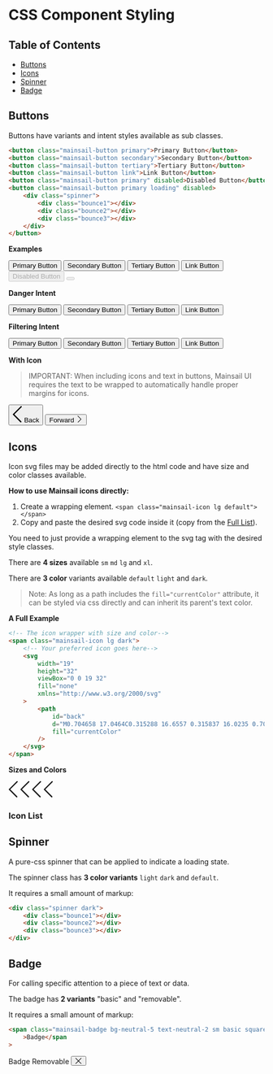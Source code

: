 

<Meta title="CSS Only/Components" />

# CSS Component Styling

## Table of Contents

-   [Buttons](#buttons)
-   [Icons](#icons)
-   [Spinner](#spinner)
-   [Badge](#badge)

## Buttons

Buttons have variants and intent styles available as sub classes.

```html
<button class="mainsail-button primary">Primary Button</button>
<button class="mainsail-button secondary">Secondary Button</button>
<button class="mainsail-button tertiary">Tertiary Button</button>
<button class="mainsail-button link">Link Button</button>
<button class="mainsail-button primary" disabled>Disabled Button</button>
<button class="mainsail-button primary loading" disabled>
    <div class="spinner">
        <div class="bounce1"></div>
        <div class="bounce2"></div>
        <div class="bounce3"></div>
    </div>
</button>
```

**Examples**

<Canvas>
    <button class="mainsail-button primary">Primary Button</button>
    <button class="mainsail-button secondary">Secondary Button</button>
    <button class="mainsail-button tertiary">Tertiary Button</button>
    <button class="mainsail-button link">Link Button</button>
    <button class="mainsail-button primary" disabled>
        Disabled Button
    </button>
    <button class="mainsail-button primary loading" disabled>
        <div class="spinner">
            <div class="bounce1"></div>
            <div class="bounce2"></div>
            <div class="bounce3"></div>
        </div>
    </button>
</Canvas>

**Danger Intent**

<Canvas>
    <button class="mainsail-button danger primary">Primary Button</button>
    <button class="mainsail-button danger secondary">Secondary Button</button>
    <button class="mainsail-button danger tertiary">Tertiary Button</button>
    <button class="mainsail-button danger link">Link Button</button>
</Canvas>

**Filtering Intent**

<Canvas>
    <button class="mainsail-button filtering primary">Primary Button</button>
    <button class="mainsail-button filtering secondary">
        Secondary Button
    </button>
    <button class="mainsail-button filtering tertiary">Tertiary Button</button>
    <button class="mainsail-button filtering link">Link Button</button>
</Canvas>

**With Icon**

> IMPORTANT: When including icons and text in buttons, Mainsail UI requires the text to be wrapped to automatically handle proper margins for icons.

<Canvas>
    <button class="mainsail-button primary">
        <span class="mainsail-icon lg dark">
            <svg
                width="19"
                height="32"
                viewBox="0 0 19 32"
                fill="none"
                xmlns="http://www.w3.org/2000/svg">
                <path
                    id="back"
                    d="M0.704658 17.0464C0.315288 16.6557 0.315837 16.0235 0.705882 15.6334L16.1299 0.209394C16.1299 0.209394 16.9929 -0.392341 17.8296 0.44431C18.6675 1.28097 17.8296 2.01334 17.8296 2.01334L3.47715 16.3671L17.1501 30.04C17.1501 30.04 17.8611 30.8968 17.0973 31.6605C16.3348 32.4243 15.2682 31.6605 15.2682 31.6605L0.704658 17.0464Z"
                    fill="currentColor"
                />
            </svg>
        </span>
        <span>Back</span>
    </button>
    <button class="mainsail-button primary">
        <span>Forward</span>
        <span class="mainsail-icon lg dark">
            <svg
                width="1em"
                height="1em"
                viewBox="0 0 18 32"
                fill="none"
                xmlns="http://www.w3.org/2000/svg">
                <path
                    d="M17.497 17.046a1 1 0 000-1.413L2.071.21S1.21-.392.372.444c-.837.837 0 1.57 0 1.57l14.353 14.353L1.052 30.04s-.71.857.053 1.62c.762.764 1.829 0 1.829 0l14.563-14.614z"
                    fill="currentColor"></path>
            </svg>
        </span>
    </button>
</Canvas>

## Icons

Icon svg files may be added directly to the html code and have size and color classes available.

**How to use Mainsail icons directly:**

1. Create a wrapping element. `<span class="mainsail-icon lg default"></span>`
1. Copy and paste the desired svg code inside it (copy from the [Full List](#icon-list)).

You need to just provide a wrapping element to the svg tag with the desired style classes.

There are **4 sizes** available `sm` `md` `lg` and `xl`.

There are **3 color** variants available `default` `light` and `dark`.

> Note: As long as a path includes the `fill="currentColor"` attribute, it can be styled via css directly and can inherit its parent's text color.

**A Full Example**

```html
<!-- The icon wrapper with size and color-->
<span class="mainsail-icon lg dark">
    <!-- Your preferred icon goes here-->
    <svg
        width="19"
        height="32"
        viewBox="0 0 19 32"
        fill="none"
        xmlns="http://www.w3.org/2000/svg"
    >
        <path
            id="back"
            d="M0.704658 17.0464C0.315288 16.6557 0.315837 16.0235 0.705882 15.6334L16.1299 0.209394C16.1299 0.209394 16.9929 -0.392341 17.8296 0.44431C18.6675 1.28097 17.8296 2.01334 17.8296 2.01334L3.47715 16.3671L17.1501 30.04C17.1501 30.04 17.8611 30.8968 17.0973 31.6605C16.3348 32.4243 15.2682 31.6605 15.2682 31.6605L0.704658 17.0464Z"
            fill="currentColor"
        />
    </svg>
</span>
```

**Sizes and Colors**

<Canvas>
    <span class="mainsail-icon sm dark">
        <svg
            width="19"
            height="32"
            viewBox="0 0 19 32"
            fill="none"
            xmlns="http://www.w3.org/2000/svg">
            <path
                id="back"
                d="M0.704658 17.0464C0.315288 16.6557 0.315837 16.0235 0.705882 15.6334L16.1299 0.209394C16.1299 0.209394 16.9929 -0.392341 17.8296 0.44431C18.6675 1.28097 17.8296 2.01334 17.8296 2.01334L3.47715 16.3671L17.1501 30.04C17.1501 30.04 17.8611 30.8968 17.0973 31.6605C16.3348 32.4243 15.2682 31.6605 15.2682 31.6605L0.704658 17.0464Z"
                fill="currentColor"
            />
        </svg>
    </span>
    <span class="mainsail-icon md light">
        <svg
            width="19"
            height="32"
            viewBox="0 0 19 32"
            fill="none"
            xmlns="http://www.w3.org/2000/svg">
            <path
                id="back"
                d="M0.704658 17.0464C0.315288 16.6557 0.315837 16.0235 0.705882 15.6334L16.1299 0.209394C16.1299 0.209394 16.9929 -0.392341 17.8296 0.44431C18.6675 1.28097 17.8296 2.01334 17.8296 2.01334L3.47715 16.3671L17.1501 30.04C17.1501 30.04 17.8611 30.8968 17.0973 31.6605C16.3348 32.4243 15.2682 31.6605 15.2682 31.6605L0.704658 17.0464Z"
                fill="currentColor"
            />
        </svg>
    </span>
    <span class="mainsail-icon lg dark">
        <svg
            width="19"
            height="32"
            viewBox="0 0 19 32"
            fill="none"
            xmlns="http://www.w3.org/2000/svg">
            <path
                id="back"
                d="M0.704658 17.0464C0.315288 16.6557 0.315837 16.0235 0.705882 15.6334L16.1299 0.209394C16.1299 0.209394 16.9929 -0.392341 17.8296 0.44431C18.6675 1.28097 17.8296 2.01334 17.8296 2.01334L3.47715 16.3671L17.1501 30.04C17.1501 30.04 17.8611 30.8968 17.0973 31.6605C16.3348 32.4243 15.2682 31.6605 15.2682 31.6605L0.704658 17.0464Z"
                fill="currentColor"
            />
        </svg>
    </span>
    <span class="mainsail-icon xl default">
        <svg
            width="19"
            height="32"
            viewBox="0 0 19 32"
            fill="none"
            xmlns="http://www.w3.org/2000/svg">
            <path
                id="back"
                d="M0.704658 17.0464C0.315288 16.6557 0.315837 16.0235 0.705882 15.6334L16.1299 0.209394C16.1299 0.209394 16.9929 -0.392341 17.8296 0.44431C18.6675 1.28097 17.8296 2.01334 17.8296 2.01334L3.47715 16.3671L17.1501 30.04C17.1501 30.04 17.8611 30.8968 17.0973 31.6605C16.3348 32.4243 15.2682 31.6605 15.2682 31.6605L0.704658 17.0464Z"
                fill="currentColor"
            />
        </svg>
    </span>
</Canvas>

### Icon List

<Canvas>
    <FullList allowCopy />
</Canvas>

## Spinner

A pure-css spinner that can be applied to indicate a loading state.

The spinner class has **3 color variants** `light` `dark` and `default`.

It requires a small amount of markup:

```html
<div class="spinner dark">
    <div class="bounce1"></div>
    <div class="bounce2"></div>
    <div class="bounce3"></div>
</div>
```

<Canvas>
    <div class="spinner default">
        <div class="bounce1"></div>
        <div class="bounce2"></div>
        <div class="bounce3"></div>
    </div>
    <div class="spinner light">
        <div class="bounce1"></div>
        <div class="bounce2"></div>
        <div class="bounce3"></div>
    </div>
    <div class="spinner dark">
        <div class="bounce1"></div>
        <div class="bounce2"></div>
        <div class="bounce3"></div>
    </div>
</Canvas>

## Badge

For calling specific attention to a piece of text or data.

The badge has **2 variants** "basic" and "removable".

It requires a small amount of markup:

```html
<span class="mainsail-badge bg-neutral-5 text-neutral-2 sm basic square"
    >Badge</span
>
```

<Canvas>
    <span class="mainsail-badge bg-neutral-5 text-neutral-2 sm basic square">
        Badge
    </span>
    <span class="mainsail-badge bg-blue-light text-blue-middle sm removable square">
        Removable
        <button>
            <span role="img" class="mainsail-icon sm default text-blue-middle">
                <svg
                    width="1em"
                    height="1em"
                    viewBox="0 0 16 16"
                    fill="none"
                    xmlns="http://www.w3.org/2000/svg">
                    <path
                        d="M14.81 2.082a.59.59 0 00.19-.446.622.622 0 00-.19-.455.606.606 0 00-.446-.181.64.64 0 00-.456.18L8 7.099 2.082 1.181A.606.606 0 001.636 1a.64.64 0 00-.455.18.64.64 0 00-.181.456c0 .176.06.325.18.446L7.099 8l-5.917 5.908a.64.64 0 00-.181.456c0 .175.06.324.18.445.128.128.28.191.456.191a.59.59 0 00.446-.19L8 8.9l5.908 5.908c.128.128.28.191.456.191a.59.59 0 00.445-.19.59.59 0 00.191-.446.622.622 0 00-.19-.456L8.9 8l5.908-5.918z"
                        fill="currentColor"></path>
                </svg>
            </span>
        </button>
    </span>
</Canvas>
